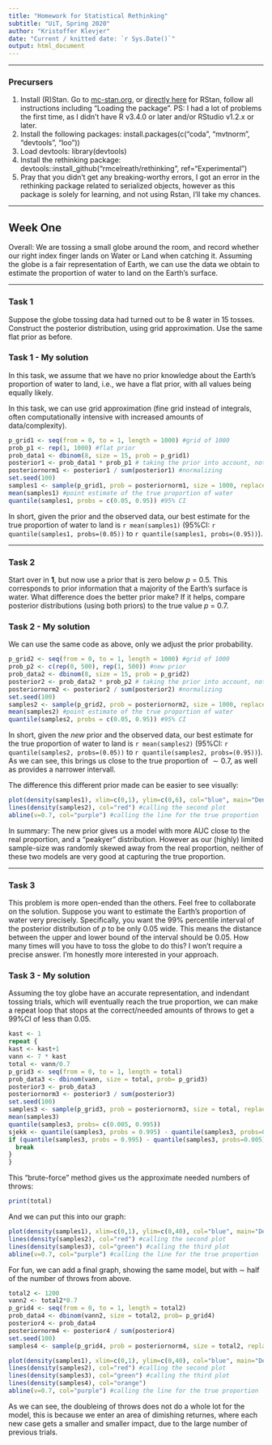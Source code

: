```yaml
---
title: "Homework for Statistical Rethinking"
subtitle: "UiT, Spring 2020"
author: "Kristoffer Klevjer"
date: "Current / knitted date: `r Sys.Date()`"
output: html_document
---
```

***
### Precursers
1) Install (R)Stan. Go to [mc-stan.org](mc-stan.org), or [directly here](https://github.com/stan-dev/rstan/wiki/RStan-Getting-Started) for RStan, follow all instructions including "Loading the package". PS: I had a lot of problems the first time, as I didn't have R v3.4.0 or later and/or RStudio v1.2.x or later.
2) Install the following packages: install.packages(c("coda", "mvtnorm", "devtools", "loo"))
3) Load devtools: library(devtools)
4) Install the rethinking package: devtools::install_github("rmcelreath/rethinking", ref="Experimental")
5) Pray that you didn't get any breaking-worthy errors, I got an error in the rethinking package related to serialized objects, however as this package is solely for learning, and not using Rstan, I'll take my chances.


***
## Week One
Overall: We are tossing a small globe around the room, and record whether our right index finger lands on Water or Land when catching it. Assuming the globe is a fair representation of Earth, we can use the data we obtain to estimate the proportion of water to land on the Earth's surface.


***
### Task 1
Suppose the globe tossing data had turned out to be 8 water in 15 tosses. Construct the posterior distribution, using grid approximation. Use the same flat prior as before.

### Task 1 - My solution
In this task, we assume that we have no prior knowledge about the Earth's proportion of water to land, i.e., we have a flat prior, with all values being equally likely.

In this task, we can use grid approximation (fine grid instead of integrals, often computationally intensive with increased amounts of data/complexity).

```r
p_grid1 <- seq(from = 0, to = 1, length = 1000) #grid of 1000
prob_p1 <- rep(1, 1000) #flat prior
prob_data1 <- dbinom(8, size = 15, prob = p_grid1)
posterior1 <- prob_data1 * prob_p1 # taking the prior into account, not needed in this example
posteriornorm1 <- posterior1 / sum(posterior1) #normalizing
set.seed(100)
samples1 <- sample(p_grid1, prob = posteriornorm1, size = 1000, replace = TRUE)
mean(samples1) #point estimate of the true proportion of water
quantile(samples1, probs = c(0.05, 0.95)) #95% CI
```

In short, given the prior and the observed data, our best estimate for the true proportion of water to land is ```r mean(samples1)``` (95%CI: ```r quantile(samples1, probs=(0.05))``` to ```r quantile(samples1, probs=(0.95))```).

***
### Task 2
Start over in **1**, but now use a prior that is zero below _p_ = 0.5. This corresponds to prior information that a majority of the Earth's surface is water. What difference does the better prior make? If it helps, compare posterior distributions (using both priors) to the true value _p_ = 0.7.

### Task 2 - My solution
We can use the same code as above, only we adjust the prior probability.
```r
p_grid2 <- seq(from = 0, to = 1, length = 1000) #grid of 1000
prob_p2 <- c(rep(0, 500), rep(1, 500)) #new prior
prob_data2 <- dbinom(8, size = 15, prob = p_grid2)
posterior2 <- prob_data2 * prob_p2 # taking the prior into account, not needed in this example
posteriornorm2 <- posterior2 / sum(posterior2) #normalizing
set.seed(100)
samples2 <- sample(p_grid2, prob = posteriornorm2, size = 1000, replace = TRUE)
mean(samples2) #point estimate of the true proportion of water
quantile(samples2, probs = c(0.05, 0.95)) #95% CI
```

In short, given the _new_ prior and the observed data, our best estimate for the true proportion of water to land is ```r mean(samples2)``` (95%CI: ```r quantile(samples2, probs=(0.05))``` to ```r quantile(samples2, probs=(0.95))```). As we can see, this brings us close to the true proportion of $\sim 0.7$, as well as provides a narrower intervall.

The difference this different prior made can be easier to see visually:
```r
plot(density(samples1), xlim=c(0,1), ylim=c(0,6), col="blue", main="Density distributions for estimates of water proportion", sub="(1. in blue, 2. in red, and the correct proportion as a purple line)", xlab="Proportion of water", ylab="Density") #calling the first plot as well as setting label and x/y limits
lines(density(samples2), col="red") #calling the second plot
abline(v=0.7, col="purple") #calling the line for the true proportion
```

In summary: The new prior gives us a model with more AUC close to the real proportion, and a "peakyer" distribution. However as our (highly) limited sample-size was randomly skewed away from the real proportion, neither of these two models are very good at capturing the true proportion. 

***
### Task 3
This problem is more open-ended than the others. Feel free to collaborate on the solution. Suppose you want to estimate the Earth's proportion of water very precisely. Specifically, you want the 99% percentile interval of the posterior distribution of _p_ to be only 0.05 wide. This means the distance between the upper and lower bound of the interval should be 0.05. How many times will you have to toss the globe to do this? I won't require a precise answer. I'm honestly more interested in your approach.

### Task 3 - My solution
Assuming the toy globe have an accurate representation, and indendant tossing trials, which will eventually reach the true proportion, we can make a repeat loop that stops at the correct/needed amounts of throws to get a 99%CI of less than 0.05.
```r
kast <- 1
repeat {
kast <- kast+1
vann <- 7 * kast
total <- vann/0.7
p_grid3 <- seq(from = 0, to = 1, length = total)
prob_data3 <- dbinom(vann, size = total, prob= p_grid3)
posterior3 <- prob_data3
posteriornorm3 <- posterior3 / sum(posterior3)
set.seed(100)
samples3 <- sample(p_grid3, prob = posteriornorm3, size = total, replace = TRUE)
mean(samples3)
quantile(samples3, probs= c(0.005, 0.995))
sjekk <- quantile(samples3, probs = 0.995) - quantile(samples3, probs=0.005)
if (quantile(samples3, probs = 0.995) - quantile(samples3, probs=0.005) < 0.05){
  break
}
}
```

This "brute-force" method gives us the approximate needed numbers of throws:

```r
print(total)
```

And we can put this into our graph:

```r
plot(density(samples1), xlim=c(0,1), ylim=c(0,40), col="blue", main="Density distributions for estimates of water proportion", sub="(1. in blue, 2. in red, 3. in green and the correct proportion as a purple line)", xlab="Proportion of water", ylab="Density") #calling the first plot as well as setting label and x/y limits
lines(density(samples2), col="red") #calling the second plot
lines(density(samples3), col="green") #calling the third plot
abline(v=0.7, col="purple") #calling the line for the true proportion
```

For fun, we can add a final graph, showing the same model, but with $\sim$ half of the number of throws from above.

```r
total2 <- 1200
vann2 <- total2*0.7
p_grid4 <- seq(from = 0, to = 1, length = total2)
prob_data4 <- dbinom(vann2, size = total2, prob= p_grid4)
posterior4 <- prob_data4
posteriornorm4 <- posterior4 / sum(posterior4)
set.seed(100)
samples4 <- sample(p_grid4, prob = posteriornorm4, size = total2, replace = TRUE)
```

```r
plot(density(samples1), xlim=c(0,1), ylim=c(0,40), col="blue", main="Density distributions for estimates of water proportion", sub="(1. in blue, 2. in red, 3. in green, 4. in orange, and the correct proportion as a purple line)", xlab="Proportion of water", ylab="Density") #calling the first plot as well as setting label and x/y limits
lines(density(samples2), col="red") #calling the second plot
lines(density(samples3), col="green") #calling the third plot
lines(density(samples4), col="orange")
abline(v=0.7, col="purple") #calling the line for the true proportion
```

As we can see, the doubleing of throws does not do a whole lot for the model, this is because we enter an area of dimishing returnes, where each new case gets a smaller and smaller impact, due to the large number of previous trials.
